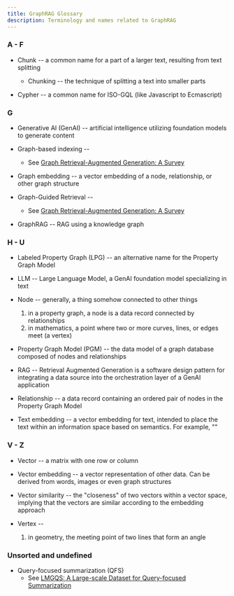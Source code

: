 ```yaml
---
title: GraphRAG Glossary
description: Terminology and names related to GraphRAG
---
```


### A - F

- Chunk -- a common name for a part of a larger text, resulting from text splitting
  - Chunking -- the technique of splitting a text into smaller parts

- Cypher -- a common name for ISO-GQL (like Javascript to Ecmascript)

### G

- Generative AI (GenAI) -- artificial intelligence utilizing foundation models to generate content

- Graph-based indexing -- 
  - See [Graph Retrieval-Augmented Generation: A Survey](https://arxiv.org/abs/2408.08921)

- Graph embedding -- a vector embedding of a node, relationship, or other graph structure

- Graph-Guided Retrieval -- 
  - See [Graph Retrieval-Augmented Generation: A Survey](https://arxiv.org/abs/2408.08921)

- GraphRAG -- RAG using a knowledge graph

### H - U

- Labeled Property Graph (LPG) -- an alternative name for the Property Graph Model

- LLM -- Large Language Model, a GenAI foundation model specializing in text

- Node -- generally, a thing somehow connected to other things
  1. in a property graph, a node is a data record connected by relationships
  2. in mathematics, a point where two or more curves, lines, or edges meet (a vertex)

- Property Graph Model (PGM) -- the data model of a graph database composed of nodes and relationships

- RAG -- Retrieval Augmented Generation is a software design pattern for integrating a data source into the orchestration layer of a GenAI application

- Relationship -- a data record containing an ordered pair of nodes in the Property Graph Model

- Text embedding -- a vector embedding for text, intended to place the text within an information space based on semantics. For example, ""

### V - Z

- Vector -- a matrix with one row or column

- Vector embedding -- a vector representation of other data. Can be derived from words, images or even graph structures

- Vector similarity -- the "closeness" of two vectors within a vector space, implying that the vectors are similar according to the embedding approach

- Vertex -- 
  1. in geometry, the meeting point of two lines that form an angle

### Unsorted and undefined

- Query-focused summarization (QFS)
  - See [LMGQS: A Large-scale Dataset for Query-focused Summarization](https://arxiv.org/abs/2305.13086)

